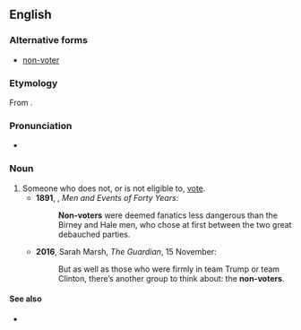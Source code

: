 ==English==

===Alternative forms===
* [[non-voter]]

===Etymology===
From {{prefix|non|voter|lang=en}}.

===Pronunciation===
* {{a|UK}} {{IPA|/nɒnˈvəʊtə/|lang=en}}

===Noun===
{{en-noun}}

# Someone who does not, or is not eligible to, [[vote]]. {{defdate|from 19th c.}}
#* '''1891''', {{w|Josiah Bushnell Grinnell}}, ''Men and Events of Forty Years'':
#*: '''Non-voters''' were deemed fanatics less dangerous than the Birney and Hale men, who chose at first between the two great debauched parties.
#* '''2016''', Sarah Marsh, ''The Guardian'', 15 November:
#*: But as well as those who were firmly in team Trump or team Clinton, there’s another group to think about: the '''non-voters'''.

====See also====
* {{l|en|nonvote}}
